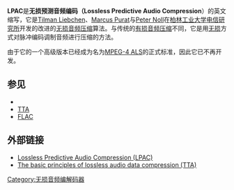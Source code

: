 {{Unreferenced|time=2016-07-02T20:34:28+00:00}}
'''LPAC'''是'''无损预测音频编码（Lossless Predictive Audio Compression'''）的英文缩写，它是[[Tilman_Liebchen|Tilman Liebchen]]、[[Marcus_Purat|Marcus Purat]]与[[Peter_Noll|Peter Noll]]在[[柏林工业大学|柏林工业大学]][https://web.archive.org/web/20030814010851/http://www.nue.tu-berlin.de/index_e.html 电信研究所]开发的改进的[[无损数据压缩|无损]][[音频压缩_(数据)|音频压缩]]算法。与传统的[[有损数据压缩|有损]][[音频压缩_(数据)|音频压缩]]不同，它是用[[无损数据压缩|无损]]方式对脉冲编码调制音频进行压缩的方法。

由于它的一个高级版本已经成为名为[[MPEG-4_ALS|MPEG-4 ALS]]的正式标准，因此它已不再开发。

== 参见 ==

* {{tsl|en|Lossless_Transform_Audio_Compression|LTAC}}
* [[TTA|TTA]]
* [[FLAC|FLAC]]

== 外部链接 ==

* [https://web.archive.org/web/20030810150500/http://www.nue.tu-berlin.de/wer/liebchen/lpac.html Lossless Predictive Audio Compression (LPAC)]
* [http://www.true-audio.com/codec.theory The basic principles of lossless audio data compression (TTA)] {{Wayback|url=http://www.true-audio.com/codec.theory |date=20050305230708 }}

[[Category:无损音频编解码器|Category:无损音频编解码器]]
{{软件小作品}}